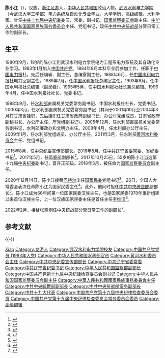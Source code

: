 {{Infobox Officeholder
| name = 陈小江
| original_name = 
| honorific-suffix = 
| image = 
| imagesize = 200
| smallimage = 
| caption = 
| office = {{CPC/logo}} [[中共中央统一战线工作部|中共中央统一战线工作部]]常务副部长
| minister = [[尤权|尤权]]
| term_start = 2022年2月
| term_end = 
| predecessor = [[张裔炯|张裔炯]]
| successor = 
| office1 = {{PRC}}[[中华人民共和国国家民族事务委员会|国家民族事务委员会]]主任
| premier1 = [[李克强|李克强]]
| term_start1 = 2020年12月26日
| term_end1 = 2022年6月24日
| predecessor1 = [[巴特尔_(1955年)|巴特尔]]
| successor1 = [[潘岳_(1960年)|潘岳]]
| office2 = {{CPC/logo}} [[中国共产党中央纪律检查委员会|中国共产党中央纪律检查委员会]]副书记
| secretary2 = [[赵乐际|赵乐际]]
| term_start2 = 2017年10月25日
| term_end2 = 2020年12月11日
| predecessor2 = 
| successor2 = 
| office3 = {{PRC}}[[国家监察委员会|国家监察委员会]]副主任
| 1blankname3 = 主任
| 1namedata3 = [[杨晓渡|杨晓渡]]
| deputy3 = 
| term_start3 = 2018年3月11日
| term_end3 = 2020年12月14日
| predecessor3 = 
| successor3 = 
| office4 = {{PRC}}[[中华人民共和国监察部|监察部]]副部长
| term_start4 = 2017年5月22日
| term_end4 = 2018年3月11日
| premier4 = [[李克强|李克强]]
| predecessor4 = 
| successor4 = 
| sex = 男
| nationality = {{PRC}}
| Native place = [[浙江省|浙江]][[龙游县|龙游]]
| birth_date = {{birth year and age|1962|6}}
| birth_place = 
| death_date = 
| death_place = 
| spouse = 
| children = 
| parents = 
| party = {{CPC}}
| relations = 
| alma_mater = 
| occupation = 
| profession = 高级编辑
| religion = 
| signature = 
| website = 
| footnotes = 
}}
'''陈小江'''（{{bd|1962年|6月|catIdx=Chen陈}}），汉族，[[浙江省|浙江]][[龙游县|龙游]]人，[[中华人民共和国|中华人民共和国]]政治人物。[[武汉水利电力大学|武汉水利电力学院]]（今[[武汉大学|武汉大学]][[武汉大学工学部|工学部]]）电力系统及自动化专业毕业，大学学历，高级编辑，水利学家。曾任[[中国共产党第十九届中央纪律检查委员会|中共十九届中央纪委]]委员、常委、副书记，[[国家监察委员会|国家监察委员会]]副主任、[[中华人民共和国国家民族事务委员会|中华人民共和国国家民族事务委员会]]主任、党组书记，现任[[中共中央统战部|中共中央统战部]]分管日常工作的副部长。

== 生平 ==
1980年9月，18岁的陈小江到武汉水利电力学院电力工程系电力系统及其自动化专业学习。1983年1月加入[[中国共产党|中国共产党]]。1984年8月本科毕业后参加工作，任职于[[中国电力报|中国电力报]]社，先后任编辑、副主任，总编室副主任。1988年6月，任[[中国水利电力报|中国水利电力报]]社电力室副主任。1989年7月，任[[中国水利报|中国水利报]]社总编室主任。1993年8月，任中国水利报社总编辑（副局级）。1995年5月，任中国水利报社社长兼总编辑。1996年4月，任中国水利报社社长、党委书记。

1998年9月，任[[中华人民共和国水利部|水利部]]直属机关党委常务副书记、中国水利报社社长、党委书记。2000年3月，任水利部直属机关党委常务副书记（其间于2001年10月至2004年3月在甘肃省挂职，先后挂职任甘肃省政府副秘书长、办公厅党组成员，甘肃省政府副秘书长、办公厅主任、厅党组副书记）。2005年12月，任水利部直属机关党委常务副书记、水利部廉政办和文明办主任。2008年4月，任水利部办公厅主任。2009年1月，任水利部党组成员、办公厅主任。2011年3月，任水利部[[黄河水利委员会|黄河水利委员会]]主任、党组书记。

2015年8月，任[[中国共产党中央纪律检查委员会|中央纪委]]宣传部部长。2016年5月，任[[中国共产党辽宁省委员会|中共辽宁省委]]常委、省纪委书记<ref>{{cite web|title=中纪委宣传部部长陈小江调任辽宁省委常委、省纪委书记|url=http://www.thepaper.cn/newsDetail_forward_1466977|accessdate=2016-05-09|publisher=澎湃新闻|archive-url=https://web.archive.org/web/20160604223652/http://www.thepaper.cn/newsDetail_forward_1466977|archive-date=2016-06-04|dead-url=no}}</ref>。2017年5月，任[[中华人民共和国监察部|监察部]]副部长<ref>{{cite web|title=陈小江任监察部副部长 此前担任辽宁省委常委、纪委书记(简历)|url=http://district.ce.cn/newarea/sddy/201705/22/t20170522_23085632.shtml|accessdate=|date=2017-05-22|publisher=中国经济网|language=|archive-url=https://web.archive.org/web/20170603212130/http://district.ce.cn/newarea/sddy/201705/22/t20170522_23085632.shtml|archive-date=2017-06-03|dead-url=no}}</ref>。2017年10月25日，55岁的陈小江当选第十九届[[中国共产党中央纪律检查委员会|中央纪委]]副书记，晋升正部级。2018年3月，被任命为[[国家监察委员会|国家监察委员会]]副主任。

2020年12月14日，陈小江接替[[巴特尔_(1955年)|巴特尔]]出任[[中华人民共和国国家民族事务委员会|国家民委]]党组书记<ref>{{cite web|title=陈小江任国家民委党组书记 巴特尔不再兼任|url=http://district.ce.cn/newarea/sddy/202012/14/t20201214_36113833.shtml|accessdate=2020-12-14|date=2020-12-14|website=中国经济网}}</ref>。26日，全国人大常委会表决任命陈小江为国家民委主任<ref>{{Cite news|url=https://news.sina.com.cn/c/2020-12-26/doc-iiznezxs9055469.shtml|title=陈小江任国家民委主任|date=2020-12-26|work=北京日报|via=新浪|accessdate=2020-12-26}}</ref>。此外，他同时担任[[中共中央统一战线工作部|中共中央统战部]]副部长<ref>{{Cite news|url=https://www.thepaper.cn/newsDetail_forward_10550020|title=新任国家民委主任陈小江已同时担任中央统战部副部长|date=2020-12-26|work=澎湃新闻|accessdate=2020-12-26}}</ref>。陈小江成为66年间第一位国家民委汉族主任，也是国家民委1978年重新组建以来首位汉族主任，上一位汉族国家民委主任是首任主任[[李维汉|李维汉]]<ref name="zaobao">{{Cite news|url=https://www.zaobao.com.sg/realtime/china/story20201216-1109270|title=陈小江接任民委书记 料成66年来首名汉族主任|date=2020-12-16|work=联合早报|accessdate=2020-12-26}}</ref>。

2022年2月，接替[[张裔炯|张裔炯]]任中央统战部分管日常工作的副部长<ref>{{Cite web|title=陈小江任中央统战部分管日常工作的副部长|url=https://news.sina.com.cn/c/2022-02-11/doc-ikyamrna0289285.shtml|access-date=2022-02-11|date=2022-02-11|publisher=新浪}}</ref>。

== 参考文献 ==
{{reflist}}

{{-}}
{{start box}}
{{s-ppo|cpc}}
{{s-before|[[张裔炯|张裔炯]]}}
{{s-title|[[中共中央统一战线工作部|中共中央统一战线工作部]]常务副部长|2022年2月－}}
{{s-inc}}
{{s-before|[[林铎_(1956年)|林铎]]}}
{{s-title|[[中国共产党辽宁省纪律检查委员会|中国共产党辽宁省纪律检查委员会]]书记|2016年5月－2017年5月}}
{{s-after|[[廖建宇|廖建宇]]}}
{{s-before|[[肖培|肖培]]}}
{{s-title|[[中国共产党中央纪律检查委员会|中国共产党中央纪律检查委员会]]宣传部部长|2015年8月－2016年5月}}
{{s-after|[[朱国贤|朱国贤]]}}
{{s-gov|prc}}
{{s-before|[[巴特尔_(1955年)|巴特尔]]|（蒙古族）}}
{{s-title|[[中华人民共和国国家民族事务委员会|中华人民共和国国家民族事务委员会]]主任|2020年12月－2022年6月}}
{{s-after|[[潘岳_(1960年)|潘岳]]}}
{{s-before|[[李国英_(1963年)|李国英]]}}
{{s-title|[[黄河水利委员会|黄河水利委员会]]主任|2011年3月－2015年8月}}
{{s-after|[[岳中明|岳中明]]}}
{{end box}}

{{国务院/13|部门首长}}
{{国家民族事务委员会主任}}

{{Authority control}}
{{DEFAULTSORT:Chen陈}}
[[Category:陈姓|Xiao]]
[[Category:龙游人|Category:龙游人]]
[[Category:武汉水利电力学院校友|Category:武汉水利电力学院校友]]
[[Category:中国共产党党员_(1983年入党)|Category:中国共产党党员 (1983年入党)]]
[[Category:中华人民共和国水利部官员|Category:中华人民共和国水利部官员]]
[[Category:黄河水利委员会主任|Category:黄河水利委员会主任]]
[[Category:中共中央纪委宣传部部长|Category:中共中央纪委宣传部部长]]
[[Category:中共辽宁省委常委|Category:中共辽宁省委常委]]
[[Category:中共辽宁省纪委书记|Category:中共辽宁省纪委书记]]
[[Category:中华人民共和国监察部副部长|Category:中华人民共和国监察部副部长]]
[[Category:中国共产党第十九届中央纪律检查委员会副书记|Category:中国共产党第十九届中央纪律检查委员会副书记]]
[[Category:中华人民共和国国家监察委员会副主任|Category:中华人民共和国国家监察委员会副主任]]
[[Category:中華人民共和國國家民族事務委員會主任|Category:中華人民共和國國家民族事務委員會主任]]
[[Category:中共中央統戰部副部長|Category:中共中央統戰部副部長]]
[[Category:中共中央统战部常务副部长|Category:中共中央统战部常务副部长]]
[[Category:中共十九大代表|Category:中共十九大代表]]
[[Category:中国共产党第十九届中央纪律检查委员会委员|Category:中国共产党第十九届中央纪律检查委员会委员]]
[[Category:中国共产党第十九届中央纪律检查委员会常务委员会委员|Category:中国共产党第十九届中央纪律检查委员会常务委员会委员]]
[[Category:高级编辑|Category:高级编辑]]
